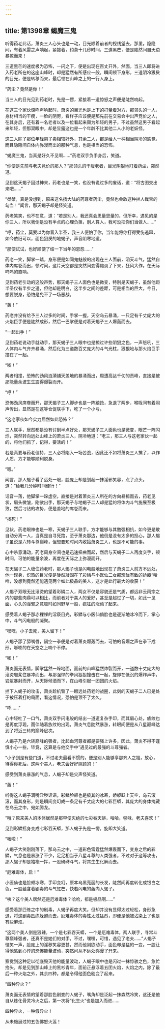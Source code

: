 ```yaml
---
---
---
```

title: 第1398章 蝎魔三鬼
---



听得药老此话，萧炎三人心头也是一动，目光顺着前者的视线望去，那里，隐隐间，有着风雷之声响起，紧接着，约莫十几秒时间，三道黑芒，便是陡然间自天边暴掠而来！

三道黑芒的速度极为恐怖，一闪之下，便是出现在百丈开外，然面，当三人即将进入药老所在的这座山峰时，却是猛然有所感应一般，瞬间顿下身形，三道阴冷狠戾的目光，便是转移而来，最后顿在山峰之上的一行人身上。

“药尘？竟然是你！”

当三人的目光见到药老时，先是一愣，紧接着一道惊怒之声便是陡然响起。

在这三个家伙惊呼声响起时，萧炎的目光也是上下的打量着对方，那领头的一人，身材相当的干瘦，一脸的阴厉，看样子应该便是那先前在交易会中出声竞价之人，在其身后，还有着一名老者以及一位看起来颇为年轻的男子，不过虽然这男子看起来年轻，但那双眼中，却是显露这也是一个年龄不比其他二人小的老妖怪。

这三人除了那位年轻男子卖相较好外，其余二人，都是给人一种相当阴冷的感觉，而且隐隐间自体内弥漫而出的那种气息，也是相当的恐怖。

“蝎魔三鬼，当真是好久不见啊……”药老双手负手身后，笑道。

“你便是先前与老夫竞价的那人？”那领头的干瘦老者，目光阴狠地盯着药尘，突然道。

见到这天蝎子回过神来，药老也是一笑，也没有说过多的废话，道：“将古图交出来吧……”

“桀桀，真是没想到，原来这名扬大陆的药尊者药尘，竟然也会敢这种拦人截宝的勾当！”闻言，那天蝎子却是怪笑道。

药老笑笑，也不在意，道：“若是别人，我还真会思量思量的，但所幸，遇见的是你三人，所以我倒是没有半点的心理负担，别人算人，我可没把你们当做人……”

“哼，药尘，莫要以为你晋入半圣，我三人便怕了你，当年能将你打得受伤逃窜，如今依旧可以，面色狠戾的地蝎子，声音阴寒地道。

“那便试试，也好顺便了结一下当年的恩怨……”

药老一笑，脚掌一踏，身形便是如同鬼魅般的出现在三人面前，滔天斗气，猛然自体内席卷而出，顿时间，这片天空都是突然间变得黯淡了下来，狂风大作，在天际呜呜的直响。

见到药老引动的这般声势，那天蝎子三人面色也是微变，特别是天蝎子，虽然他距半圣仅有半步之遥，但他却是明白，这半步之间的差距，可是相当的巨大，今日，想要脱身，恐怕是免不了一场恶战。

“轰！”

药老并没有给予三人过多的时间，手掌一握，天空乌云暴涌，一只足有千丈庞大的火焰巨手便是陡然成形，然后一巴掌便是对着天蝎子三人爆轰而去。

“一起出手！”

见到药老说动手就动手，那天蝎子三人眼中也是掠过许些阴狠之色，一声怒吼，三人体内斗气齐齐暴涌，然后化为三道数百丈庞大的斗气光柱，狠狠地与那火焰巨手撞在了一起。

“嘭！”

两者相撞，恐怖的劲风涟漪铺天盖地的暴涌而出，周遭高达千仞的责峰，直接是被那能量余波生生震得爆裂而开。

“哼！”

恐怖劲风席卷而开，那天蝎子三人脚步也是一阵踉跄，急退了两步，喉咙间有着闷声传出，显然是在这等仓促联手下，吃了一个小亏。

“这老家伙如今实力居然如此恐怖？”

三人联手，居然都是没有讨到半点好处，那天蝎子三人面色也是微变，眼芒一阵闪烁，突然转向远处山峰上的萧炎三人，阴冷地道：“老三，那三人与这老家伙一起的，将他们抓了，记得，要活的！”

若是真要与药老僵持，三人必将陷入一场苦战，因此还不如将萧炎三人擒了，以作人质，方才能够顺利脱身。

“嗯。”

闻言，那人蝎子看了远处一眼，脸庞上却是划起一抹淫邪笑容，点了点头，道：“给我几分钟时间便行！”

话音一落，他脚掌一跺虚空，直接是对着萧炎三人所在的方向暴掠而去，药老见状，眉头微皱，刚欲出手，那天蝎子与地蝎子二人却是猛的将体内斗气施展至极致，然后刁钻的攻势，便是盖地的席卷而来。

“找死！”

见状，药老眼神也是一寒，天蝎子三人联手，方才能够与其勉强相抗，如今更是敢自动分离一人，当真是自寻死路，至于萧炎那边，他倒是没有太多的担心，那人蝎子虽说是六转斗尊巅峰，但想要短时间内收拾萧炎三人，也是不可能的事。

心中杀意涌动，药老周身空间也是迅速扭曲而起，然后与天蝎子二人再度交手，顿时间，可怕的能量余波，再度在天际之上弥漫而开。

在天蝎子二人缠住药老时，那人蝎子也是闪电般地出现在了萧炎三人前方不远处，他一现身，炽热的目光便是陡然凝固在了彩鳞与小医仙二女那玲珑有致的娇躯“哈哈，没想到竟然还能遇见两个如此极品的美人，这才是此行最大的收获！”

人蝎子双眼无比滚烫的望着彩鳞二人，两女不仅是容貌还是气质，都远非云雨宗之内的那些肉鼎可以相比，而前者对于美人的爱好，甚至是超过了一切，如此一见面，心头的淫邪之意顿时如同野草一般，疯狂的涨动了起来。

感受着人蝎子那赤裸裸的淫亵目光，彩鳞与小医仙俏脸也是逐渐地冰冷而下，掌心中，斗气闪电般的凝聚。

“嘿嘿，小子去死，美人留下！”

人蝎子舔了舔嘴唇，隔空一拳便是对着萧炎爆轰而去，可怕的音爆之声在拳下成形，嘭嘭的在天空之上响个不停。

“嘭！”

萧炎面无表情，脚掌猛然一跺地面，面前的山峰猛然炸裂而开，一道数十丈庞大的滚烫岩浆住暴冲而出，与那强悍的拳风狠狠撞击在一起，旋即在低沉的爆炸声中，岩浆暴射而开，从天际倾洒而下，在山峰引起一团团的火焰。

拦下人蝎子的攻击，萧炎趁机瞥了一眼远处药老的战圈，此刻的天蝎子二人已是处于被压着打的局面，看这情况，恐怕是顶不了太久。

“呼……”

心中轻吐了一口气，萧炎双手闪电般的结出一道道复杂手印，而其眉心处，族纹也是再度浮现，而伴随着族纹的出现，萧炎气息陡然暴涨，转眼间便是从八星巅峰达到了将近三转的巅峰层次。

人蝎子乃是六转巅峰的强者，比起血河尊者都是要强上许多，因此，萧炎不得不谨慎小心一些，毕竟，这算是与他交手中”遇见过的最强的斗尊强者。

“小子到是有些门道，不过老夫最看不惯的，便是别人能够享那齐人之福，放心，待得你死后，这两个美人，老夫会好好照顾的！”

感受到萧炎暴涨的气息，人蝎子却是尖声怪笑道。

“轰！”

听得这人蝎子满嘴淫秽话语，彩鳞脸颊也是极其的冰寒，娇躯跃上天空，乌云滚滚，而其身形，则是瞬间变幻成一条足有千丈庞大的七彩巨蟒，其庞大的身体掩藏在乌云之中，宛如腾龙。

“哦？原来美人的本体居然是那早便灭绝的七彩吞天蟒，哈哈，够味，老夫喜欢！”

见到彩鳞摇身变成七彩吞天蟒，那人蝎子先是一愣，旋即大笑道。

“嗤啦！”

人蝎子大笑刚刚落下，那乌云之中，一道彩色雷霆猛然爆轰而下，变身之后的彩鳞，气息也是暴涨了不少，足足相当于八星斗尊的人类强者，不过对于这等攻击，那人蝎子却是袖袍一挥，一股磅礴斗气，将其生生化解而去。

“厄难毒体，启！”

小医仙也是脸颊冰寒，手印变幻，原本乌黑亮丽的长发，陡然间再度转化成银白之色，一股蕴含着剧毒的斗气虹芒，快若闪电的轰向人蝎子。

“咦？这个美人居然还是厄难毒体？哈哈，都是极品啊……”

感受着那匹练之中的剧毒，人蝎子再度大笑，但却并没有显得太过轻松，身形急退，将这剧毒匹练躲避而去，厄难毒体的毒性太过猛烈，即便是他被沾染上了也是有些麻烦。

“这两个美人倒是狠辣，一个是七彩吞天蟒，一个是厄难毒体，两人联手，寻常斗尊巅峰强者，还真不是她们的对手，不过，嘿嘿，可惜，遇见了老夫……”人蝎子怪笑一声，脸庞上的淫秽笑容更甚，然而他刚欲动手，面色却是猛的一变，一股让得他感到心悸的恐怖能量波动，突然间从不远处弥漫了开来。

察觉到这种足以彻底毁灭他的能量波动，人蝎子眼中也是闪过一抹惊骇之色，急忙抬头，却是见到那山峰上的黑衫青年，面前正悬浮着五团火焰，火焰之内，除了最后一种火焰之外，其余四种，都是令得他面色剧变了起来。

“四种异火？”

萧炎面无表情的望着那脸色剧变的人蝎子，嘴角却是泛起一抹森然冷笑，这还是他自从炼化骨灵冷火之后，第一次将“化生火”也是加入而进……

四种异火，一种假异火！

从未施展过的五色佛怒火莲！